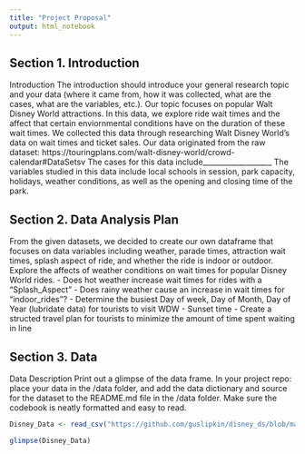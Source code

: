 ```yaml
---
title: "Project Proposal"
output: html_notebook
---
```


## Section 1. Introduction
Introduction
The introduction should introduce your general research topic and your data (where it came from, how it was collected, what are the cases, what are the variables, etc.).
Our topic focuses on popular Walt Disney World attractions. In this data, we explore ride wait times 
and the affect that certain enviornmental conditions have on the duration of these wait times. We collected 
this data through researching Walt Disney World's data on wait times and ticket sales. Our data originated 
from the raw dataset: https://touringplans.com/walt-disney-world/crowd-calendar#DataSetsv
The cases for this data include___________________
The variables studied in this data include local schools in session, park capacity, holidays, weather conditions, 
as well as the opening and closing time of the park.


## Section 2. Data Analysis Plan
From the given datasets, we decided to create our own dataframe that focuses on data variables including weather, parade times, attraction wait times, splash aspect of ride, and whether the ride is indoor or outdoor.
Explore the affects of weather conditions on wait times for popular Disney World rides.
- Does hot weather increase wait times for rides with a "Splash_Aspect"
- Does rainy weather cause an increase in wait times for "indoor_rides"?
- Determine the busiest Day of week, Day of Month, Day of Year (lubridate data) for tourists to visit WDW
- Sunset time
- Create a structed travel plan for tourists to minimize the amount of time spent waiting in line

## Section 3. Data
Data Description
Print out a glimpse of the data frame. In your project repo: place your data in the /data folder, and add the data dictionary and source for the dataset to the README.md file in the /data folder. Make sure the codebook is neatly formatted and easy to read.


```r
Disney_Data <- read_csv("https://github.com/guslipkin/disney_ds/blob/master/data/metadata.csv")

glimpse(Disney_Data)
```

